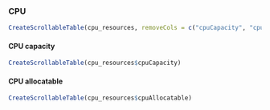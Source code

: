 ### CPU

```r
CreateScrollableTable(cpu_resources, removeCols = c("cpuCapacity", "cpuAllocatable"))
```

#### CPU capacity

```r
CreateScrollableTable(cpu_resources$cpuCapacity)
```

#### CPU allocatable

```r
CreateScrollableTable(cpu_resources$cpuAllocatable)
```
